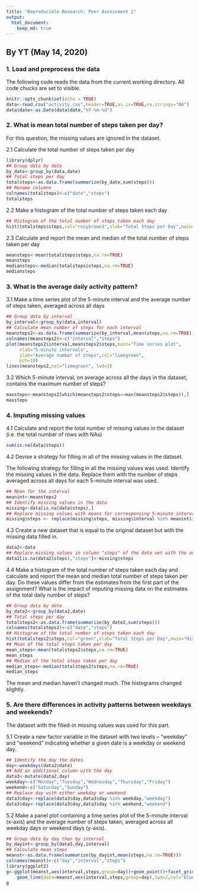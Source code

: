 ```yaml
---
title: "Reproducible Research: Peer Assessment 1"
output: 
  html_document:
    keep_md: true
---
```

## By YT (May 14, 2020)
### 1. Load and preprocess the data

The following code reads the data from the current working directory.
All code chucks are set to visible. 
```r
knitr::opts_chunk$set(echo = TRUE)
data<-read.csv("activity.csv",header=TRUE,as.is=TRUE,na.strings="NA")
data$date<-as.Date(data$date,"%Y-%m-%d")
```

### 2. What is mean total number of steps taken per day?

For this question, the missing values are ignored in the dataset.

2.1 Calculate the total number of steps taken per day
``` r
library(dplyr)
## Group data by date
by_date<-group_by(data,date)
## Total steps per day
totalsteps<-as.data.frame(summarize(by_date,sum(steps)))
## Rename columns
colnames(totalsteps)<-c("date","steps")
totalsteps
```

2.2 Make a histogram of the total number of steps taken each day
```r
## Histogram of the total number of steps taken each day
hist(totalsteps$steps,col="rosybrown3",xlab="Total Steps per Day",main="Histogram",breaks=35) 
```

2.3 Calculate and report the mean and median of the total number of steps taken per day

```r
meansteps<-mean(totalsteps$steps,na.rm=TRUE)
meansteps
mediansteps<-median(totalsteps$steps,na.rm=TRUE)
mediansteps
```

### 3. What is the average daily activity pattern?

3.1 Make a time series plot of the 5-minute interval and the average number of steps taken, averaged across all days 

```r
## Group data by interval
by_interval<-group_by(data,interval)
## Calculate mean number of steps for each interval
meansteps2<-as.data.frame(summarize(by_interval,mean(steps,na.rm=TRUE)))
colnames(meansteps2)<-c("interval","steps")
plot(meansteps2$interval,meansteps2$steps,main="Time series plot",
     xlab="5-minute intervals",
     ylab="Average number of steps",col="limegreen",
     pch=19)
lines(meansteps2,col="limegreen", lwd=3)
```

3.2 Which 5-minute interval, on average across all the days in the dataset, contains the maximum number of steps?

```r
maxsteps<-meansteps2[which(meansteps2$steps==max(meansteps2$steps)),]
maxsteps
```

### 4. Imputing missing values
4.1 Calculate and report the total number of missing values in the dataset (i.e. the total number of rows with NAs)
```r
sum(is.na(data$steps))
```
4.2 Devise a strategy for filling in all of the missing values in the dataset. 

The following strategy for filling in all the missing values was used.
Identify the missing values in the data. 
Replace them with the number of steps averaged across all days for each 5-minute interval was used.
``` r
## Mean for the interval
meanint<-meansteps2
## Identify missing values in the data
missing<-data[is.na(data$steps),]
## Replace missing values with means for corresponsing 5-minute interval
missing$steps <- replace(missing$steps, missing$interval %in% meanint$interval, meanint$steps) 
```
4.3 Create a new dataset that is equal to the original dataset but with the missing data filled in.
```r
data2<-data
## Replace missing values in column "steps" of the data set with the averages for the 5-minute intervals
data2[is.na(data2$steps),"steps"]<-missing$steps
```
4.4 Make a histogram of the total number of steps taken each day and calculate and report the mean and median total number of steps taken per day. Do these values differ from the estimates from the first part of the assignment? What is the impact of imputing missing data on the estimates of the total daily number of steps?

``` r
## Group data by date
by_date2<-group_by(data2,date)
## Total steps per day
totalsteps2<-as.data.frame(summarize(by_date2,sum(steps)))
colnames(totalsteps2)<-c("date","steps")
## Histogram of the total number of steps taken each day
hist(totalsteps2$steps,col="green",xlab="Total Steps per Day",main="Histogram with missing values filled in",breaks=35)
## Mean of the total steps taken per day
mean_steps<-mean(totalsteps2$steps,na.rm=TRUE)
mean_steps
## Median of the total steps taken per day
median_steps<-median(totalsteps2$steps,na.rm=TRUE)
median_steps
```
The mean and median haven't changed much. The histograms changed slightly.

### 5. Are there differences in activity patterns between weekdays and weekends?
The dataset with the filled-in missing values was used for this part.

5.1 Create a new factor variable in the dataset with two levels – “weekday” and “weekend” indicating whether a given date is a weekday or weekend day.

``` r
## Identify the day the dates
day<-weekdays(data2$date)
## Add an additional column with the day
data3<-mutate(data2,day)
weekday<-c("Monday","Tuesday","Wednesday","Thursday","Friday")
weekend<-c("Saturday","Sunday")
## Replace day with either weekday or weekend
data3$day<-replace(data3$day,data3$day %in% weekday,"weekday")
data3$day<-replace(data3$day,data3$day %in% weekend,"weekend")
```

5.2 Make a panel plot containing a time series plot of the 5-minute interval (x-axis) and the average number of steps taken, averaged across all weekday days or weekend days (y-axis). 

```r
## Group data by day then by interval
by_dayint<-group_by(data3,day,interval)
## Calculate mean steps
meanst<-as.data.frame(summarize(by_dayint,mean(steps,na.rm=TRUE)))
colnames(meanst)<-c("day","interval","steps") 
library(ggplot2)
g<-ggplot(meanst,aes(interval,steps,group=day))+geom_point()+facet_grid(day~.)+
    geom_line(data=meanst,aes(interval,steps,group=day),lwd=2,col="blue")
g
```



